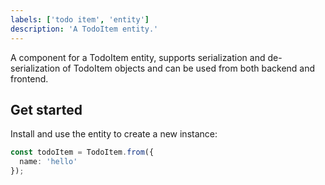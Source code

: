 ```yaml
---
labels: ['todo item', 'entity']
description: 'A TodoItem entity.'
---
```


A component for a TodoItem entity, supports serialization and de-serialization of TodoItem objects and can be used from
both backend and frontend.

## Get started

Install and use the entity to create a new instance:

```ts
const todoItem = TodoItem.from({
  name: 'hello'
});
```
